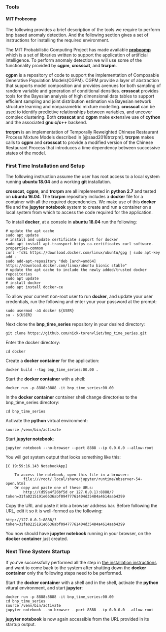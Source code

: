 ### Tools

#### MIT Probcomp
The following provides a brief description of the tools we require to perform bnp based anomaly detection.  And the following section gives a set of instructions for installing the required environment.  

The MIT Probabilistic Computing Project has made available [__probcomp__](https://github.com/probcomp) which is a set of libraries written to support the application of artificial intelligence.   To perform anomaly detection we will use some of the functionality provided by __cgpm__, __crosscat__, and __trcrpm__.  

__cgpm__ is a repository of code to support the implementation of Composable Generative Population Models(CGPM).  CGPM provide a layer of abstraction that supports model composition and provides avenues for both sampling of random variable and generation of conditional densities. __crosscat__ provides tools for the Bayesian analysis of high dimensional data tables to support efficient sampling and joint distribution estimation via Bayesian network structure learning and nonparametric mixture modelling.  __crosscat__ can be used to identify predictive relationships between variables, and uncover complex clustering.  Both __crosscat__ and __cgpm__ make extensive use of __cython__ and the associated  __gnu c/c++__ backend. 

__trcrpm__ is an implementation of Temporally Reweighted Chinese Restaurant Process Mixture Models described in [@saad2018trcrpm].  __trcrpm__ makes calls to __cgpm__ and __crosscat__ to provide a modified version of the Chinese Restaurant Process that introduces a time dependency between successive states of the model.   

### First Time Installation and Setup {#installation}
The following instruction assume the user has root access to a local system running __ubuntu 18.04__ and a working __git__ installation.

__crosscat__, __cgpm__, and __trcrpm__ are all implemented in __python 2.7__ and tested on __ubuntu 16.04__.  The __trcrpm__ repository includes a __docker__ file for a container with all the required dependencies.  We make use of this __docker__ file and the __jupyter notebook__ system to create and run a container on a local system from which to access the code required for the application.  

To install __docker__, at a console in __ubuntu 18.04__ run the following:
```
# update the apt cache
sudo apt update
# install and update certificate support for docker
sudo apt install apt-transport-https ca-certificates curl software-properties-common
curl -fsSL https://download.docker.com/linux/ubuntu/gpg | sudo apt-key add -
sudo add-apt-repository "deb [arch=amd64] https://download.docker.com/linux/ubuntu bionic stable"
# update the apt cache to include the newly added/trusted docker repositories
sudo apt update
# install docker
sudo apt install docker-ce
```
To allow your current non-root user to run __docker__, and update your user credentials, run the following and enter your your password at the prompt:
```
sudo usermod -aG docker ${USER}
su - ${USER}
```
Next clone the __bnp_time_series__ repository in your desired directory:
```
git clone https://github.com/nick-torenvliet/bnp_time_series.git
```
Enter the docker directory:
```
cd docker
```
Create a __docker container__ for the application:
```
docker build --tag bnp_time_series:00.00 .
```
Start the __docker container__ with a shell:
```
docker run -p 8888:8888 -it bnp_time_series:00.00 
```
In the __docker container__ container shell change directories to the bnp_time_series directory:
```
cd bnp_time_series
```
Activate the __python__ virtual environment:
```
source /venv/bin/activate
```
Start __jupyter notebook__:
```
jupyter notebook --no-browser --port 8888 --ip 0.0.0.0 --allow-root
```
You will get system output that looks something like this:
```
[C 19:59:16.143 NotebookApp] 
    
    To access the notebook, open this file in a browser:
        file:///root/.local/share/jupyter/runtime/nbserver-54-open.html
    Or copy and paste one of these URLs:
        http://(d59a4f26bf5d or 127.0.0.1):8888/?token=31fa0215191e6636abf09477761404d35484a4614aab4399

```
Copy the URL and paste it into a browser address bar.  Before following the URL, edit it so it is well-formed as the following:
```
http://127.0.0.1:8888/?token=31fa0215191e6636abf09477761404d35484a4614aab4399
```
You now should have __jupyter notebook__ running in your browser, on the __docker container__ just created. 

### Next Time System Startup

If you've successfully performed all the step in [the installation instructions](#installation) and want to come back to the system after shutting down the __docker container__ only the following steps need to be performed.

Start the __docker container__ with a shell and in the shell, activate the __python__ vitural environment, and start __jupyter__:
```
docker run -p 8888:8888 -it bnp_time_series:00.00
cd bnp_time_series
source /venv/bin/activate
jupyter notebook --no-browser --port 8888 --ip 0.0.0.0 --allow-root
```
__jupyter notebook__ is now again accessible from the URL provided in its startup output. 






